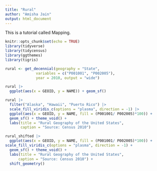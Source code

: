 ```yaml
---
title: "Rural"
author: "Amisha Jain"
output: html_document
---
```


This is a tutorial called Mapping.

```r
knitr::opts_chunk$set(echo = TRUE)
library(tidyverse)
library(tidycensus)
library(ggthemes)
library(tigris)
```

```r
rural <- get_decennial(geography = "State",
              variables = c("P001001", "P002005"), 
              year = 2010, output = "wide")
```

```r
rural |> 
  ggplot(aes(x = GEOID, y = NAME)) + geom_sf()
```

```r
rural |>
  filter("Alaska", "Hawaii", "Puerto Rico") |> 
  scale_fill_viridis_c(options = "plasma", direction = -1) |> 
  ggplot(aes(x = GEOID, y = NAME, fill = (P001001/ P002005)*100)) + 
  geom_sf() + theme_void() + 
  labs(title = "Rural Geography of the United States", 
       caption = "Source: Census 2010")
```

```r
rural_shifted |> 
  ggplot(aes(x = GEOID, y = NAME, fill = (P001001/ P002005)*100)) +
scale_fill_viridis_c(options = "plasma", direction = -1) + 
  geom_sf() + theme_void() + 
  labs(title = "Rural Geography of the United States", 
      caption = "Source: Census 2010") + 
  shift_geometry()
```


